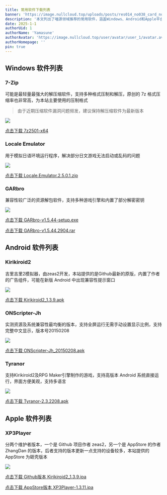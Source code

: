 ```yaml
---
title: 常用软件下载列表
banner: 'https://image.nullcloud.top/uploads/posts/res014_no038_card_normal.avif'
description: '本文列出了喵源领域推荐的常用软件，涵盖Windows、Android和Apple平台。包括7-Zip、Locale Emulator、GARbro等Windows软件，以及Kirikiroid2、ONScripter-Jh等Android软件，还有XP3Player和ONSPlayer等Apple软件，方便用户下载和使用'
date: 2025-1-1
authorUid: 1
authorName: 'Yamasune'
authorAvatar: 'https://image.nullcloud.top/user/avatar/user_1/avatar.avif'
authorHomepage: ''
pin: true
---
```


## Windows 软件列表

### 7-Zip

可能是最轻量最强大的解压缩软件，支持多种格式压制和解压，原创的 7z 格式压缩率也非常高，为本站主要使用的压制格式

> 由于近期压缩软件漏洞问题频发，建议保持解压缩软件为最新版本

![](https://image.nullcloud.top/uploads/posts/software/20250512135500.avif)

[点击下载 7z2501-x64](https://www.nullcloud.top/Software/Igor%20Pavlov/7-Zip/7z2501-x64.exe)

### Locale Emulator

用于模拟日语环境运行程序，解决部分日文游戏无法启动或乱码的问题

![](https://image.nullcloud.top/uploads/posts/software/20250512202735.avif)

[点击下载 Locale.Emulator.2.5.0.1.zip](https://www.nullcloud.top/Software/xupefei/Locale-Emulator/Locale.Emulator.2.5.0.1.zip)

### GARbro

兼容性较广泛的资源解包软件，支持多种游戏引擎和内置了部分解密密钥

![](https://image.nullcloud.top/uploads/posts/software/20250514121250.avif)

[点击下载 GARbro-v1.5.44-setup.exe](https://www.nullcloud.top/Software/morkt/GARbro/GARbro-v1.5.44-setup.exe)

[点击下载 GARbro-v1.5.44.2904.rar](https://www.nullcloud.top/Software/morkt/GARbro/GARbro-v1.5.44.2904.rar)

## Android 软件列表

### Kirikiroid2

吉里吉里2模拟器，由zeas2开发，本站提供的是Github最新的原版，内置了作者的广告组件，可能在新版 Android 中出现兼容性提示窗口

![](https://image.nullcloud.top/uploads/posts/software/20250512202649.avif)

[点击下载 Kirikiroid2_1.3.9.apk](https://www.nullcloud.top/Software/zeas2/Kirikiroid2/Kirikiroid2_1.3.9.apk)

### ONScripter-Jh

实测资源及系统兼容性最均衡的版本，支持全屏运行无需手动设置显示比例，支持完整中文显示，版本号20150208

![](https://image.nullcloud.top/uploads/posts/software/20250514124102.avif)

[点击下载 ONScripter-Jh_20150208.apk](https://www.nullcloud.top/Software/jh10001/ONScripter-Jh/ONScripter-Jh_20150208.apk)

### Tyranor

支持Kirikiroid2及RPG Maker引擎制作的游戏，支持高版本 Android 系统直接运行，界面方便美观，支持多语言

![](https://image.nullcloud.top/uploads/posts/software/20250512202730.avif)

[点击下载 Tyranor-2.3.2208.apk](https://www.nullcloud.top/Software/@Tyranor/Tyranor/Tyranor-2.3.2208.apk)

### 

## Apple 软件列表

### XP3Player

分两个维护者版本，一个是 Github 项目作者 zeas2，另一个是 AppStore 的作者 ZhangDan 的版本，后者支持的版本更新一点支持的设备较多，本站提供的 AppStore 为砸壳版本

![](https://image.nullcloud.top/uploads/posts/software/20250514124105.avif)

[点击下载 Github版本 Kirikiroid2_1.3.9.ipa](https://www.nullcloud.top/Software/zeas2/Kirikiroid2/Kirikiroid2_1.3.9.ipa)

[点击下载 AppStore版本 XP3Player-1.3.11.ipa](https://www.nullcloud.top/Software/@%E8%81%83%E5%BC%A0/XP3Player/XP3Player-1.3.11.ipa)

